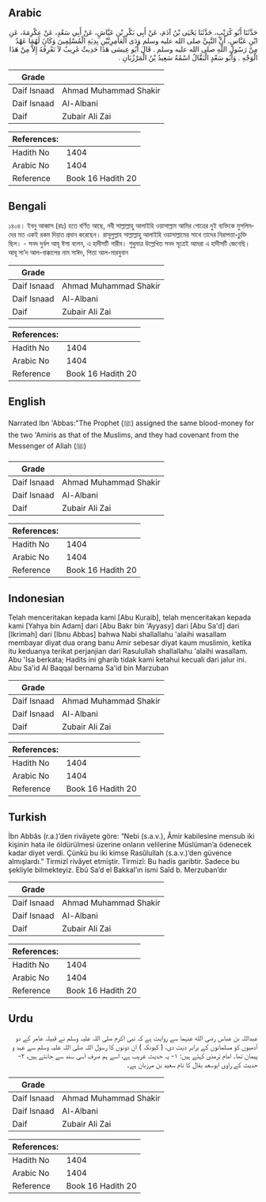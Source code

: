 ## Arabic


<div dir="rtl" lang="ar" style={{fontSize:'larger',backgroundColor:'#f8f9fa',padding:20}}>
حَدَّثَنَا أَبُو كُرَيْبٍ، حَدَّثَنَا يَحْيَى بْنُ آدَمَ، عَنْ أَبِي بَكْرِ بْنِ عَيَّاشٍ، عَنْ أَبِي سَعْدٍ، عَنْ عِكْرِمَةَ، عَنِ ابْنِ عَبَّاسٍ، أَنَّ النَّبِيَّ صلى الله عليه وسلم وَدَى الْعَامِرِيَّيْنِ بِدِيَةِ الْمُسْلِمِينَ وَكَانَ لَهُمَا عَهْدٌ مِنْ رَسُولِ اللَّهِ صلى الله عليه وسلم ‏.‏ قَالَ أَبُو عِيسَى هَذَا حَدِيثٌ غَرِيبٌ لاَ نَعْرِفُهُ إِلاَّ مِنْ هَذَا الْوَجْهِ ‏.‏ وَأَبُو سَعْدٍ الْبَقَّالُ اسْمُهُ سَعِيدُ بْنُ الْمَرْزُبَانِ ‏.‏
</div>
<div style={{backgroundColor:'#f8f9fa',padding:20, marginBottom: 10}}><table> <thead> <tr> <th>Grade</th> <th></th> </tr> </thead> <tbody> <tr><td>Daif Isnaad</td><td>Ahmad Muhammad Shakir</td></tr><tr><td>Daif Isnaad</td><td>Al-Albani</td></tr><tr><td>Daif</td><td>Zubair Ali Zai</td></tr></tbody></table><table> <thead> <tr> <th>References:</th> <th></th> </tr> </thead> <tbody><tr><td>Hadith No</td><td>1404</td></tr><tr><td>Arabic No</td><td>1404</td></tr><tr><td>Reference</td><td>Book 16 Hadith 20</td></tr></tbody></table></div>

## Bengali


<div dir="ltr" lang="bn" style={{fontSize:'larger',backgroundColor:'#f8f9fa',padding:20}}>
১৪০৪। ইবনু আব্বাস (রাঃ) হতে বর্ণিত আছে, নবী সাল্লাল্লাহু আলাইহি ওয়াসাল্লাম আমির গোত্রের দুই ব্যক্তিকে মুসলিমদের মত একই রকম দিয়াত প্রদান করেছেন। রাসূলুল্লাহ সাল্লাল্লাহু আলাইহি ওয়াসাল্লামের সাথে তাদের নিরাপত্তা-চুক্তি ছিল। - সনদ দুর্বল আবূ ঈসা বলেন, এ হাদীসটি গারীব। শুধুমাত্র উল্লেখিত সনদ সূত্রেই আমরা এ হাদীসটি জেনেছি। আবূ সা’দ আল-বাক্কালের নাম সাঈদ, পিতা আল-মারযুবান
</div>
<div style={{backgroundColor:'#f8f9fa',padding:20, marginBottom: 10}}><table> <thead> <tr> <th>Grade</th> <th></th> </tr> </thead> <tbody> <tr><td>Daif Isnaad</td><td>Ahmad Muhammad Shakir</td></tr><tr><td>Daif Isnaad</td><td>Al-Albani</td></tr><tr><td>Daif</td><td>Zubair Ali Zai</td></tr></tbody></table><table> <thead> <tr> <th>References:</th> <th></th> </tr> </thead> <tbody><tr><td>Hadith No</td><td>1404</td></tr><tr><td>Arabic No</td><td>1404</td></tr><tr><td>Reference</td><td>Book 16 Hadith 20</td></tr></tbody></table></div>

## English


<div dir="ltr" lang="en" style={{fontSize:'larger',backgroundColor:'#f8f9fa',padding:20}}>
Narrated Ibn 'Abbas:"The Prophet (ﷺ) assigned the same blood-money for the two 'Amiris as that of the Muslims, and they had covenant from the Messenger of Allah (ﷺ)
</div>
<div style={{backgroundColor:'#f8f9fa',padding:20, marginBottom: 10}}><table> <thead> <tr> <th>Grade</th> <th></th> </tr> </thead> <tbody> <tr><td>Daif Isnaad</td><td>Ahmad Muhammad Shakir</td></tr><tr><td>Daif Isnaad</td><td>Al-Albani</td></tr><tr><td>Daif</td><td>Zubair Ali Zai</td></tr></tbody></table><table> <thead> <tr> <th>References:</th> <th></th> </tr> </thead> <tbody><tr><td>Hadith No</td><td>1404</td></tr><tr><td>Arabic No</td><td>1404</td></tr><tr><td>Reference</td><td>Book 16 Hadith 20</td></tr></tbody></table></div>

## Indonesian


<div dir="ltr" lang="id" style={{fontSize:'larger',backgroundColor:'#f8f9fa',padding:20}}>
Telah menceritakan kepada kami [Abu Kuraib], telah menceritakan kepada kami [Yahya bin Adam] dari [Abu Bakr bin 'Ayyasy] dari [Abu Sa'd] dari [Ikrimah] dari [Ibnu Abbas] bahwa Nabi shallallahu 'alaihi wasallam membayar diyat dua orang banu Amir sebesar diyat kaum muslimin, ketika itu keduanya terikat perjanjian dari Rasulullah shallallahu 'alaihi wasallam. Abu 'Isa berkata; Hadits ini gharib tidak kami ketahui kecuali dari jalur ini. Abu Sa'id Al Baqqal bernama Sa'id bin Marzuban
</div>
<div style={{backgroundColor:'#f8f9fa',padding:20, marginBottom: 10}}><table> <thead> <tr> <th>Grade</th> <th></th> </tr> </thead> <tbody> <tr><td>Daif Isnaad</td><td>Ahmad Muhammad Shakir</td></tr><tr><td>Daif Isnaad</td><td>Al-Albani</td></tr><tr><td>Daif</td><td>Zubair Ali Zai</td></tr></tbody></table><table> <thead> <tr> <th>References:</th> <th></th> </tr> </thead> <tbody><tr><td>Hadith No</td><td>1404</td></tr><tr><td>Arabic No</td><td>1404</td></tr><tr><td>Reference</td><td>Book 16 Hadith 20</td></tr></tbody></table></div>

## Turkish


<div dir="ltr" lang="tr" style={{fontSize:'larger',backgroundColor:'#f8f9fa',padding:20}}>
İbn Abbâs (r.a.)’den rivâyete göre: “Nebi (s.a.v.), Âmir kabilesine mensub iki kişinin hata ile öldürülmesi üzerine onların velilerine Müslüman’a ödenecek kadar diyet verdi. Çünkü bu iki kimse Rasûlullah (s.a.v.)’den güvence almışlardı.” Tirmizî rivâyet etmiştir. Tirmizî: Bu hadis garibtir. Sadece bu şekliyle bilmekteyiz. Ebû Sa’d el Bakkal’ın ismi Saîd b. Merzuban’dır
</div>
<div style={{backgroundColor:'#f8f9fa',padding:20, marginBottom: 10}}><table> <thead> <tr> <th>Grade</th> <th></th> </tr> </thead> <tbody> <tr><td>Daif Isnaad</td><td>Ahmad Muhammad Shakir</td></tr><tr><td>Daif Isnaad</td><td>Al-Albani</td></tr><tr><td>Daif</td><td>Zubair Ali Zai</td></tr></tbody></table><table> <thead> <tr> <th>References:</th> <th></th> </tr> </thead> <tbody><tr><td>Hadith No</td><td>1404</td></tr><tr><td>Arabic No</td><td>1404</td></tr><tr><td>Reference</td><td>Book 16 Hadith 20</td></tr></tbody></table></div>

## Urdu


<div dir="rtl" lang="ur" style={{fontSize:'larger',backgroundColor:'#f8f9fa',padding:20}}>
عبداللہ بن عباس رضی الله عنہما سے روایت ہے کہ نبی اکرم صلی اللہ علیہ وسلم نے قبیلہ عامر کے دو آدمیوں کو مسلمانوں کے برابر دیت دی، ( کیونکہ ) ان دونوں کا رسول اللہ صلی اللہ علیہ وسلم سے عہد و پیمان تھا۔ امام ترمذی کہتے ہیں: ۱- یہ حدیث غریب ہے، اسے ہم صرف اسی سند سے جانتے ہیں، ۲- حدیث کے راوی ابوسعد بقال کا نام سعید بن مرزبان ہے۔
</div>
<div style={{backgroundColor:'#f8f9fa',padding:20, marginBottom: 10}}><table> <thead> <tr> <th>Grade</th> <th></th> </tr> </thead> <tbody> <tr><td>Daif Isnaad</td><td>Ahmad Muhammad Shakir</td></tr><tr><td>Daif Isnaad</td><td>Al-Albani</td></tr><tr><td>Daif</td><td>Zubair Ali Zai</td></tr></tbody></table><table> <thead> <tr> <th>References:</th> <th></th> </tr> </thead> <tbody><tr><td>Hadith No</td><td>1404</td></tr><tr><td>Arabic No</td><td>1404</td></tr><tr><td>Reference</td><td>Book 16 Hadith 20</td></tr></tbody></table></div>